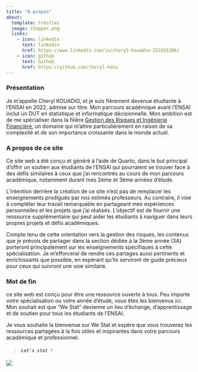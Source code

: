 ```yaml
---
title: "A propos"
about:
  template: trestles
  image: chopper.png
  links:
    - icon: linkedin
      text: linkedin
      href: https://www.linkedin.com/in/cheryl-kouadio-251815206/
    - icon: github
      text: Github
      href: https://github.com/cheryl-kdio
---
```



### Présentation

Je m'appelle Cheryl KOUADIO, et je suis fièrement devenue étudiante à l'ENSAI en 2022, admise sur titre. Mon parcours académique avant l'ENSAI inclut un DUT en statistique et informatique décisionnelle. Mon ambition est de me spécialiser dans la filière [Gestion des Risques et Ingénierie Financière](https://ensai.fr/apres-lensai/les-metiers-de-la-data-2/la-gestion-des-risques-et-lingenierie-financiere/), un domaine qui m'attire particulièrement en raison de sa complexité et de son importance croissante dans le monde actuel.

### A propos de ce site

Ce site web a été conçu et généré à l'aide de Quarto, dans le but principal d'offrir un soutien aux étudiants de l'ENSAI qui pourraient se trouver face à des défis similaires à ceux que j'ai rencontrés au cours de mon parcours académique, notamment durant mes 2ème et 3ème années d'étude.

L'intention derrière la création de ce site n'est pas de remplacer les enseignements prodigués par nos estimés professeurs. Au contraire, il vise à compléter leur travail remarquable en partageant mes expériences personnelles et les projets que j'ai réalisés. L'objectif est de fournir une ressource supplémentaire qui peut aider les étudiants à naviguer dans leurs propres projets et défis académiques.

Compte tenu de cette orientation vers la gestion des risques, les contenus que je prévois de partager dans la section dédiée à la 3ème année (3A) porteront principalement sur les enseignements spécifiques à cette spécialisation. Je m'efforcerai de rendre ces partages aussi pertinents et enrichissants que possible, en espérant qu'ils serviront de guide précieux pour ceux qui suivront une voie similaire.

### Mot de fin

ce site web est conçu pour être une ressource ouverte à tous. Peu importe votre spécialisation ou votre année d'étude, vous êtes les bienvenus ici. Mon souhait est que "We Stat" devienne un lieu d'échange, d'apprentissage et de soutien pour tous les étudiants de l'ENSAI.

Je vous souhaite la bienvenue sur We Stat et espère que vous trouverez les ressources partagées à la fois utiles et inspirantes dans votre parcours académique et professionnel.

> #### ***`Let's stat !`***

![](luffy.gif){fig-align="center"}
